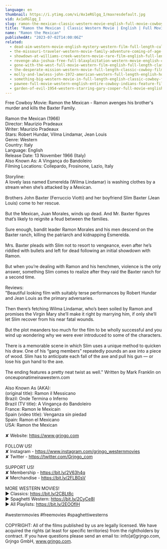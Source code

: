```yaml
---
language: en
thumbnail: https://i.ytimg.com/vi/Ax1eRGlgq_I/maxresdefault.jpg
vid: Ax1eRGlgq_I
slug: ramon-the-mexican-classic-western-movie-english-full-movie-cowboys
title: "Ramon the Mexican | Classic Western Movie | English | Full Movie | Cowboys"
name: "Ramon the Mexican"
publishedAt: "2023-07-02T14:00:06Z"
related:
  - dead-aim-western-movie-english-mystery-western-film-full-length-cult-movie-thriller
  - the-missouri-traveler-western-movie-family-adventure-coming-of-age-english-free-movie-full
  - showdown-at-williams-creek-western-movie-rare-film-english-full-length-free-youtube-movies
  - revenge-aka-joshua-free-full-blaxploitation-western-movie-english-classic-feature-film
  - gone-with-the-west-full-movie-western-film-english-full-length-classic-movie-watchfree
  - the-desperate-mission-western-movie-full-length-classic-cowboy-film-english-watchfree
  - molly-and-lawless-john-1972-american-western-full-length-english-hd-free-full-moves
  - something-big-western-movie-in-full-length-english-classic-cowboy-film-free-full-westerns
  - pawnee-full-movie-western-english-entire-cowboy-indians-feature-film-free-full-westerns
  - garden-of-evil-1954-western-starring-gary-cooper-full-movie-english-full-free-western-movies
---
```


Free Cowboy Movie: Ramon the Mexican - Ramon avenges his brother's murder and kills the Baxter Family. <br />
<br />
Ramon the Mexican (1966)<br />
Director: Maurizio Pradeaux<br />
Writer: Maurizio Pradeaux<br />
Stars: Robert Hundar, Vilma Lindamar, Jean Louis<br />
Genre: Western <br />
Country: Italy<br />
Language: English<br />
Release Date: 13 November 1966 (Italy) <br />
Also Known As: A Vingança do Bandoleiro <br />
Filming Locations: Collepardo, Frosinone, Lazio, Italy <br />
<br />
Storyline:<br />
A lovely lass named Esmerelda (Wilma Lindamar) is washing clothes by a stream when she’s attacked by a Mexican.<br />
<br />
Brothers John Baxter (Ferruccio Viotti) and her boyfriend Slim Baxter (Jean Louis) come to her rescue.<br />
<br />
But the Mexican, Juan Morales, winds up dead. And Mr. Baxter figures that’s likely to reignite a feud between the families.<br />
<br />
Sure enough, bandit leader Ramon Morales and his men descend on the Baxter ranch, killing the patriarch and kidnapping Esmerelda.<br />
<br />
Mrs. Baxter pleads with Slim not to resort to vengeance, even after he’s riddled with bullets and left for dead following an initial showdown with Ramon.<br />
<br />
But when you’re dealing with Ramon and his henchmen, violence is the only answer, something Slim comes to realize after they raid the Baxter ranch for a second time.<br />
<br />
Reviews:<br />
"Beautiful looking film with suitably terse performances by Robert Hundar and Jean Louis as the primary adversaries.<br />
<br />
Then there’s fetching Wilma Lindamar, who’s been soiled by Ramon and promises the Virgin Mary she’ll make it right by marrying him, if only she’ll let Slim recover from his near fatal wounds.<br />
<br />
But the plot meanders too much for the film to be wholly successful and you wind up wondering why we were ever introduced to some of the characters.<br />
<br />
There is a memorable scene in which Slim uses a unique method to quicken his draw. One of his “gang members” repeatedly pounds an axe into a piece of wood. Slim has to anticipate each fall of the axe and pull his gun — or lose his gun hand to the axe.<br />
<br />
The ending features a pretty neat twist as well." Written by Mark Franklin on onceuponatimeinawestern.com<br />
<br />
Also Known As (AKA):<br />
(original title): Ramon il Messicano<br />
Brazil: Onde Termina o Inferno<br />
Brazil (TV title): A Vingança do Bandoleiro<br />
France: Ramon le Mexicain<br />
Spain (video title): Venganza sin piedad<br />
Spain: Ramon el Mexicano<br />
USA: Ramon the Mexican<br />
<br />
✘ Website: https://www.grjngo.com<br />
<br />
FOLLOW US!<br />
✘ Instagram - https://www.instagram.com/grjngo_westernmovies<br />
✘ Twitter - https://twitter.com/Grjngo_com<br />
<br />
SUPPORT US!<br />
✘ Membership - https://bit.ly/2V63h4q<br />
✘ Merchandise - https://bit.ly/2FLB0sV<br />
<br />
MORE WESTERN MOVIES! <br />
► Classics: https://bit.ly/2CBLt8c <br />
► Spaghetti Western: https://bit.ly/2CyCe8I <br />
► All Playlists: https://bit.ly/2EOOfIH <br />
<br />
#westernmovies #freemovies #spaghettiwesterns<br />
<br />
COPYRIGHT: All of the films published by us are legally licensed. We have acquired the rights (at least for specific territories) from the rightholders by contract. If you have questions please send an email to: info[at]grjngo.com, Grjngo GmbH, www.grjngo.com.